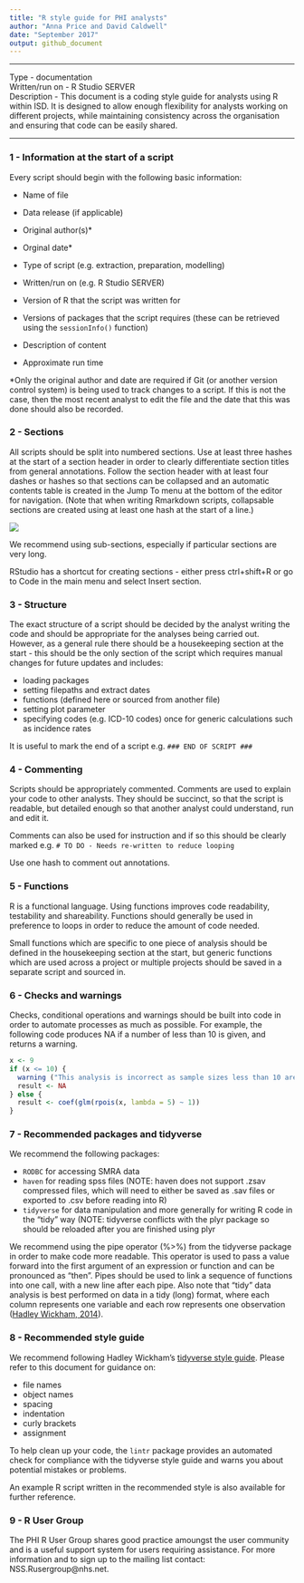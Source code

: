 ```yaml
---
title: "R style guide for PHI analysts"
author: "Anna Price and David Caldwell"
date: "September 2017"
output: github_document
---
```


***

Type - documentation  
Written/run on - R Studio SERVER  
Description - This document is a coding style guide for analysts using R within ISD. It is designed to allow enough flexibility for analysts working on different projects, while maintaining consistency across the organisation and ensuring that code can be easily shared.

***

### 1 - Information at the start of a script

Every script should begin with the following basic information:  

* Name of file
* Data release (if applicable)
* Original author(s)\*
* Orginal date\*

* Type of script (e.g. extraction, preparation, modelling)                          
* Written/run on (e.g. R Studio SERVER)
* Version of R that the script was written for
* Versions of packages that the script requires (these can be retrieved using the `sessionInfo()` function)

* Description of content

* Approximate run time  

\*Only the original author and date are required if Git (or another version control system) is being used to track changes to a script. If this is not the case, then the most recent analyst to edit the file and the date that this was done should also be recorded.

### 2 - Sections

All scripts should be split into numbered sections. Use at least three hashes at the start of a section header in order to clearly differentiate section titles from general annotations. Follow the section header with at least four dashes or hashes so that sections can be collapsed and an automatic contents table is created in the Jump To menu at the bottom of the editor for navigation. (Note that when writing Rmarkdown scripts, collapsable sections are created using at least one hash at the start of a line.)

![](images/jump to menu screenshot.png)

We recommend using sub-sections, especially if particular sections are very long.

RStudio has a shortcut for creating sections - either press ctrl+shift+R or go to Code in the main menu and select Insert section.


### 3 - Structure

The exact structure of a script should be decided by the analyst writing the code and should be appropriate for the analyses being carried out. However, as a general rule there should be a housekeeping section at the start - this should be the only section of the script which requires manual changes for future updates and includes:

* loading packages
* setting filepaths and extract dates
* functions (defined here or sourced from another file)
* setting plot parameter
* specifying codes (e.g. ICD-10 codes) once for generic calculations such as incidence rates

It is useful to mark the end of a script e.g. `### END OF SCRIPT ###`


### 4 - Commenting

Scripts should be appropriately commented. Comments are used to explain your code to other analysts. They should be succinct, so that the script is readable, but detailed enough so that another analyst could understand, run and edit it.

Comments can also be used for instruction and if so this should be clearly marked e.g.
`# TO DO - Needs re-written to reduce looping`

Use one hash to comment out annotations.


### 5 - Functions

R is a functional language. Using functions improves code readability, testability and shareability. Functions should generally be used in preference to loops in order to reduce the amount of code needed. 

Small functions which are specific to one piece of analysis should be defined in the housekeeping section at the start, but generic functions which are used across a project or multiple projects should be saved in a separate script and sourced in.


### 6 - Checks and warnings

Checks, conditional operations and warnings should be built into code in order to automate processes as much as possible. For example, the following code produces NA if a number of less than 10 is given, and returns a warning.

```r
x <- 9
if (x <= 10) {
  warning ("This analysis is incorrect as sample sizes less than 10 are not allowed") 
  result <- NA
} else {
  result <- coef(glm(rpois(x, lambda = 5) ~ 1))
}
```


### 7 - Recommended packages and tidyverse

We recommend the following packages:

* `RODBC` for accessing SMRA data
* `haven` for reading spss files (NOTE: haven does not support .zsav compressed files, which will need to either be saved as .sav files or exported to .csv before reading into R)
* `tidyverse` for data manipulation and more generally for writing R code in the "tidy" way (NOTE: tidyverse conflicts with the plyr package so should be reloaded after you are finished using plyr

We recommend using the pipe operator (%>%) from the tidyverse package in order to make code more readable. This operator is used to pass a value forward into the first argument of an expression or function and can be pronounced as "then". Pipes should be used to link a sequence of functions into one call, with a new line after each pipe. Also note that "tidy" data analysis is best performed on data in a tidy (long) format, where each column represents one variable and each row represents one observation ([Hadley Wickham, 2014](https://www.jstatsoft.org/article/view/v059i10)).


### 8 - Recommended style guide

We recommend following Hadley Wickham's [tidyverse style guide](http://style.tidyverse.org/).
Please refer to this document for guidance on:

* file names
* object names
* spacing
* indentation
* curly brackets
* assignment

To help clean up your code, the `lintr` package provides an automated check for compliance with the tidyverse style guide and warns you about potential mistakes or problems.

An example R script written in the recommended style is also available for further reference.


### 9 - R User Group

The PHI R User Group shares good practice amoungst the user community and is a useful support system for users requiring assistance. For more information and to sign up to the mailing list contact: NSS.Rusergroup@nhs.net.
